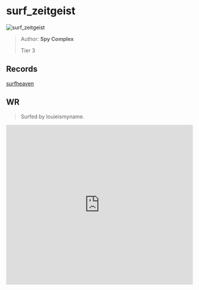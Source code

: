 
# surf_zeitgeist

![surf_zeitgeist](https://raw.githubusercontent.com/Sayt123/SurfMapPics/Maps-and-bonuses/csgo/surf_zeitgeist.jpg)

> Author: **Spy Complex**
>
> Tier 3

## Records

[surfheaven](https://surfheaven.eu/map/surf_zeitgeist)

## WR

> Surfed by louieismyname.

<iframe
width="100%"
height="430"
src="https://www.youtube.com/embed/o9l9am684Xk"
frameborder="0"
allow="accelerometer; autoplay; clipboard-write; encrypted-media; gyroscope; picture-in-picture"
allowFullScreen
/>

```md

[Surf Timer] - louieismyname finished in 01:43:19 (WR -00:05:11)
[Surf Timer] - louieismyname beat the map record! Rank: 1/281

Previous WR holder: louieismyname


```
                